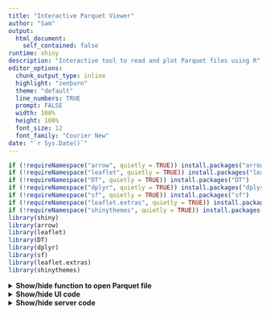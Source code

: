 ```yaml
---
title: "Interactive Parquet Viewer"
author: "Sam"
output: 
  html_document:
    self_contained: false
runtime: shiny
description: "Interactive tool to read and plot Parquet files using R"
editor_options: 
  chunk_output_type: inline
  highlight: "zenburn"
  theme: "default"
  line_numbers: TRUE
  prompt: FALSE
  width: 100%
  height: 100%
  font_size: 12
  font_family: "Courier New"
date: "`r Sys.Date()`"
---
```


```r
if (!requireNamespace("arrow", quietly = TRUE)) install.packages("arrow")
if (!requireNamespace("leaflet", quietly = TRUE)) install.packages("leaflet")
if (!requireNamespace("DT", quietly = TRUE)) install.packages("DT")
if (!requireNamespace("dplyr", quietly = TRUE)) install.packages("dplyr")
if (!requireNamespace("sf", quietly = TRUE)) install.packages("sf")
if (!requireNamespace("leaflet.extras", quietly = TRUE)) install.packages("leaflet.extras")
if (!requireNamespace("shinythemes", quietly = TRUE)) install.packages("shinythemes")
library(shiny)
library(arrow)
library(leaflet)
library(DT)
library(dplyr)
library(sf)
library(leaflet.extras)
library(shinythemes)

```

<details>
<summary><strong>Show/hide function to open Parquet file</strong></summary>
```r
# Function to open a Parquet dataset from an S3 URL
open_my_parquet <- function(s3_url) {
  temp <- strsplit(s3_url, "//")[[1]][2]
  endpoint <- strsplit(temp, "/")[[1]][1]
  data_path <- sub(paste0(endpoint, "/"), "", temp)
  data_lake <- S3FileSystem$create(anonymous = TRUE, scheme = "https", endpoint_override = endpoint)

  dataset <- NULL
  tryCatch({
    dataset <- arrow::open_dataset(data_path, filesystem = data_lake, format = "parquet")
  }, error = function(e) {
    cat("Error loading dataset:", e$message, "\n")
  })
  return(dataset)
}
```

</details>

<details>
<summary><strong>Show/hide UI code</strong></summary>
```r
ui <- fluidPage(
  theme = shinythemes::shinytheme("flatly"),  # Add theme
  tags$head(
    tags$style(HTML("
      body { font-size: 16px; }
      .sidebar-panel { font-size: 16px; }
      .form-control { font-size: 16px; }
      .btn { font-size: 16px; padding: 10px 20px; }
      .tab-content { padding-top: 15px; }
    "))
  ),
  
  titlePanel("🧭 Interactive Parquet Viewer"),

  fluidRow(
    column(
      width = 3,
      wellPanel(
        textInput("parquet_url", "Enter Parquet File URL:", 
                  value = "https://s3.waw3-1.cloudferro.com/emodnet/biology/eurobis_occurrence_data/eurobis_occurrences_geoparquet_2024-10-01.parquet"),
        actionButton("load_data", "📥 Load Data"),
        actionButton("update_map", "🗺️ Put Filtered Data on Map"),
        downloadButton("download_data", "💾 Download CSV"),
        hr(),
        h4("🧬 Metadata Schema"),
        verbatimTextOutput("schema_output")
      )
    ),
    
    column(
      width = 9,
      tabsetPanel(
        tabPanel("📋 Interactive Table", DTOutput("data_table")),
        tabPanel("🗺️ Map", leafletOutput("map", height = "700px"))
      )
    )
  )
)
```

</details>

<details>
<summary><strong>Show/hide server code</strong></summary>

```r
server <- function(input, output, session) {
  parquet_data <- reactiveVal(NULL)
  filtered_data <- reactiveVal(NULL)
  map_data <- reactiveVal(NULL)
  observeEvent(input$load_data, {
    req(input$parquet_url)
    tryCatch({
      dataset <- open_my_parquet(input$parquet_url)
      parquet_data(dataset)
      output$schema_output <- renderPrint({ dataset$schema })
      small_df <- dataset %>% head(100000) %>% collect()
      filtered_data(small_df)
    }, error = function(e) {
      showNotification(paste("Error loading dataset:", e$message), type = "error")
    })
  })
  observeEvent(input$update_map, {
    map_data(table_selected_data())
  })
  output$data_table <- renderDT({
    req(filtered_data())
    df <- filtered_data()
    if ("geometry" %in% colnames(df) && inherits(df$geometry[[1]], "raw")) {
      df$geometry <- vapply(
        df$geometry,
        function(x) st_as_text(st_as_sfc(list(x), EWKB = TRUE)),
        character(1)
      )
    }
    datatable(df, options = list(pageLength = 10, scrollX = TRUE),
              filter = "top", selection = "multiple", rownames = FALSE)
  })

  # Reactive for table filtered subset
  table_filtered_data <- reactive({
    req(filtered_data())
    df <- filtered_data()
    if (!is.null(input$data_table_rows_all)) {
      df[input$data_table_rows_all, ]
    } else {
      df
    }
  })

  # Reactive for selected rows from filtered data
  table_selected_data <- reactive({
    rows <- input$data_table_rows_selected
    if (!is.null(rows) && length(rows) > 0) {
      table_filtered_data()[rows, ]
    } else {
      table_filtered_data()
    }
  })

  output$map <- renderLeaflet({
    req(map_data())
    df <- map_data()

    if ("geometry" %in% colnames(df)) {
      if (is.character(df$geometry)) {
        sf_data <- st_as_sf(df, wkt = "geometry")
      } else if (inherits(df$geometry[[1]], "raw")) {
        df$geometry <- lapply(df$geometry, function(x) {
          st_as_text(st_as_sfc(list(x), EWKB = TRUE))
        })
        sf_data <- st_as_sf(df, wkt = "geometry")
      } else {
        return(leaflet() %>% addTiles() %>%
                 addPopups(lng = 0, lat = 0, "Unsupported geometry format."))
      }

      sf_data <- st_simplify(sf_data, dTolerance = 0.01)
      popup_text <- apply(
      sf_data %>% st_drop_geometry(),
      1,
      function(row) paste0("<b>", names(row), ":</b> ", as.character(row), collapse = "<br>")
    )
      polygon_data <- sf_data[st_geometry_type(sf_data) %in% c("POLYGON", "MULTIPOLYGON"), ]
      point_data <- sf_data[st_geometry_type(sf_data) %in% c("POINT", "MULTIPOINT"), ]
      
      leaflet_map <- leaflet() %>% addTiles()

      if (nrow(polygon_data) > 0) {
        leaflet_map <- leaflet_map %>%
          addPolygons(data = polygon_data,
                      color = "blue", 
                      weight = 1, 
                      fillOpacity = 0.5, 
                      group = "Polygons",
                      popup = popup_text[match(st_as_text(st_geometry(polygon_data)), st_as_text(st_geometry(sf_data)))])
      }

      if (nrow(point_data) > 0) {
        leaflet_map <- leaflet_map %>%
          addCircleMarkers(data = point_data, 
                          radius = 5, 
                          color = "red", 
                          group = "Points",
                          popup = popup_text[match(st_as_text(st_geometry(point_data)), st_as_text(st_geometry(sf_data)))])
      }

      leaflet_map %>%
        addLayersControl(
          overlayGroups = c("Polygons", "Points"),
          options = layersControlOptions(collapsed = FALSE)
        ) %>%
        addDrawToolbar(targetGroup = "Selected") %>%
        addMeasure(
          position = "topright",
          primaryLengthUnit = "meters",
          primaryAreaUnit = "sqmeters",
          activeColor = "#3D535D",
          completedColor = "#7D4479"
        )
    } else {
      leaflet() %>% addTiles() %>% addPopups(lng = 0, lat = 0, "No geometry column found.")
    }
  })

  output$download_data <- downloadHandler(
    filename = function() {
      paste0("filtered_selection_", Sys.Date(), ".csv")
    },
    content = function(file) {
      write.csv(table_selected_data(), file, row.names = FALSE)
    }
  )
}

shinyApp(ui, server)
```

</details>